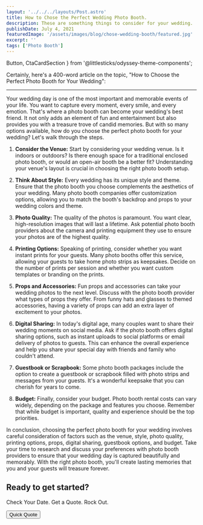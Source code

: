 ```yaml
---
layout: '../../../layouts/Post.astro'
title: How to Chose the Perfect Wedding Photo Booth.
description: These are something things to consider for your wedding.
publishDate: July 4, 2021
featuredImage: '/assets/images/blog/chose-wedding-booth/featured.jpg'
excerpt: ''
tags: ['Photo Booth']
---
```

  Button,
  CtaCardSection
} from '@littlesticks/odyssey-theme-components';

Certainly, here's a 400-word article on the topic, "How to Choose the Perfect Photo Booth for Your Wedding":

---

Your wedding day is one of the most important and memorable events of your life. You want to capture every moment, every smile, and every emotion. That's where a photo booth can become your wedding's best friend. It not only adds an element of fun and entertainment but also provides you with a treasure trove of candid memories. But with so many options available, how do you choose the perfect photo booth for your wedding? Let's walk through the steps.

1. **Consider the Venue:** Start by considering your wedding venue. Is it indoors or outdoors? Is there enough space for a traditional enclosed photo booth, or would an open-air booth be a better fit? Understanding your venue's layout is crucial in choosing the right photo booth setup.

2. **Think About Style:** Every wedding has its unique style and theme. Ensure that the photo booth you choose complements the aesthetics of your wedding. Many photo booth companies offer customization options, allowing you to match the booth's backdrop and props to your wedding colors and theme.

3. **Photo Quality:** The quality of the photos is paramount. You want clear, high-resolution images that will last a lifetime. Ask potential photo booth providers about the camera and printing equipment they use to ensure your photos are of the highest quality.

4. **Printing Options:** Speaking of printing, consider whether you want instant prints for your guests. Many photo booths offer this service, allowing your guests to take home photo strips as keepsakes. Decide on the number of prints per session and whether you want custom templates or branding on the prints.

5. **Props and Accessories:** Fun props and accessories can take your wedding photos to the next level. Discuss with the photo booth provider what types of props they offer. From funny hats and glasses to themed accessories, having a variety of props can add an extra layer of excitement to your photos.

6. **Digital Sharing:** In today's digital age, many couples want to share their wedding moments on social media. Ask if the photo booth offers digital sharing options, such as instant uploads to social platforms or email delivery of photos to guests. This can enhance the overall experience and help you share your special day with friends and family who couldn't attend.

7. **Guestbook or Scrapbook:** Some photo booth packages include the option to create a guestbook or scrapbook filled with photo strips and messages from your guests. It's a wonderful keepsake that you can cherish for years to come.

8. **Budget:** Finally, consider your budget. Photo booth rental costs can vary widely, depending on the package and features you choose. Remember that while budget is important, quality and experience should be the top priorities.

In conclusion, choosing the perfect photo booth for your wedding involves careful consideration of factors such as the venue, style, photo quality, printing options, props, digital sharing, guestbook options, and budget. Take your time to research and discuss your preferences with photo booth providers to ensure that your wedding day is captured beautifully and memorably. With the right photo booth, you'll create lasting memories that you and your guests will treasure forever.

<CtaCardSection background="var(--theme-surface-1)" color="var(--theme-on-surface-2)">
    <h2>Ready to get started?</h2>
    <p>Check Your Date. Get a Quote. Rock Out.</p>
    <Button href="/quote" customIcon>
    Quick Quote
    <Fragment slot="icon">
      <Icon name="ic:baseline-chevron-right"/>
    </Fragment>
    </Button>
</CtaCardSection>